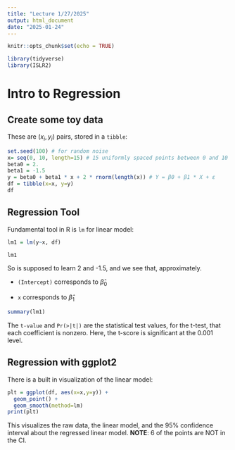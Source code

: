 ```yaml
---
title: "Lecture 1/27/2025"
output: html_document
date: "2025-01-24"
---
```


```r
knitr::opts_chunk$set(echo = TRUE)
```

```r
library(tidyverse)
library(ISLR2)
```

# Intro to Regression

## Create some toy data

These are $(x_i, y_i)$ pairs, stored in a `tibble`:

```r
set.seed(100) # for random noise
x= seq(0, 10, length=15) # 15 uniformly spaced points between 0 and 10
beta0 = 2.
beta1 = -1.5
y = beta0 + beta1 * x + 2 * rnorm(length(x)) # Y = β0 + β1 * X + ε
df = tibble(x=x, y=y)
df
```

## Regression Tool

Fundamental tool in R is `lm` for linear model:

```r
lm1 = lm(y~x, df)
```

```r
lm1
```

So is supposed to learn 2 and -1.5, and we see that, approximately.

-   `(Intercept)` corresponds to $\hat{\beta}_0$

-   `x` corresponds to $\hat{\beta}_1$

```r
summary(lm1)
```

The `t-value` and `Pr(>|t|)` are the statistical test values, for the t-test, that each coefficient is nonzero. Here, the t-score is significant at the 0.001 level.

## Regression with ggplot2

There is a built in visualization of the linear model:

```r
plt = ggplot(df, aes(x=x,y=y)) + 
  geom_point() + 
  geom_smooth(method=lm)
print(plt)
```

This visualizes the raw data, the linear model, and the 95% confidence interval about the regressed linear model. **NOTE**: 6 of the points are NOT in the CI.
